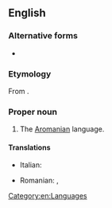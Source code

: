 ==English==
{{wikipedia|Aromanian}}

===Alternative forms===
* {{l|en|Macedo-Rumanian}} {{qual|dated}}

===Etymology===
From {{prefix|en|Macedo|Romanian}}.

===Proper noun===
{{en-proper noun}}

# The [[Aromanian]] language.

====Translations====
{{trans-top-also|Aromanian, the Aromanian language|Aromanian}}
* Italian: {{t|it|macedorumeno|m}}
{{trans-mid}}
* Romanian: {{t|ro|[[limba]] [[macedoromână]]|f}}, {{t|ro|macedoromână|f}}
{{trans-bottom}}

[[Category:en:Languages]]